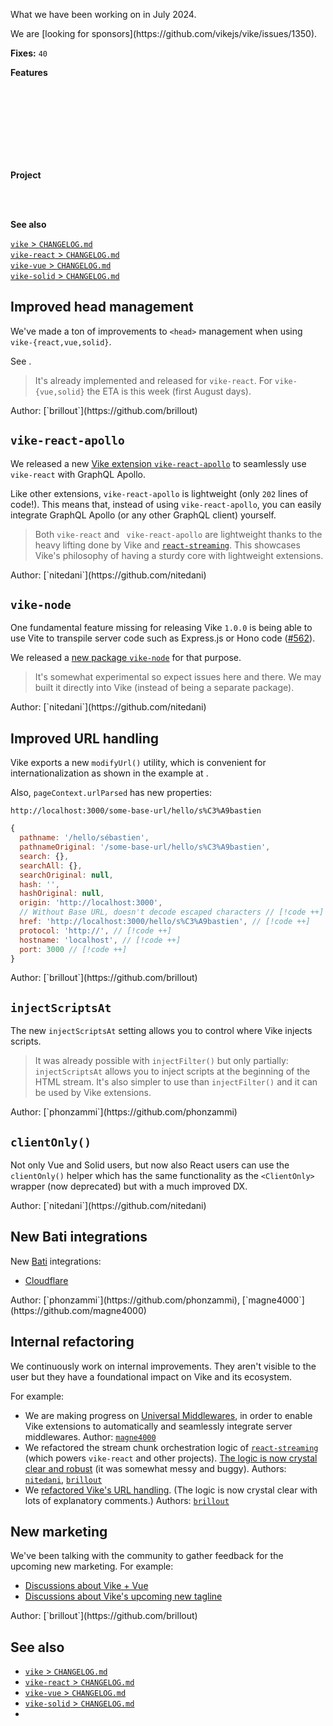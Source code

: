 
What we have been working on in July 2024.

<Contribution>
  We are [looking for sponsors](https://github.com/vikejs/vike/issues/1350).
</Contribution>

**Fixes:** `40`

**Features**

<Link href="#improved-head-management" /><br/>
<Link href="#vike-react-apollo" /><br/>
<Link href="#vike-node" /><br/>
<Link href="#improved-url-handling" /><br/>
<Link href="#injectscriptsat" /><br/>
<Link href="#clientonly" /><br/>
<Link href="#new-bati-integrations" /><br/>

**Project**

<Link href="#internal-refactoring" /><br/>
<Link href="#new-marketing" /><br/>

**See also**

[`vike` > `CHANGELOG.md`](https://github.com/vikejs/vike/blob/main/CHANGELOG.md)  
[`vike-react` > `CHANGELOG.md`](https://github.com/vikejs/vike-react/blob/main/packages/vike-react/CHANGELOG.md)  
[`vike-vue` > `CHANGELOG.md`](https://github.com/vikejs/vike-vue/blob/main/packages/vike-vue/CHANGELOG.md)  
[`vike-solid` > `CHANGELOG.md`](https://github.com/vikejs/vike-solid/blob/main/CHANGELOG.md)  


## Improved head management

We've made a ton of improvements to `<head>` management when using `vike-{react,vue,solid}`.

See <Link href="/head-tags" />.

> It's already implemented and released for `vike-react`. For `vike-{vue,solid}` the ETA is this week (first August days).

<Contribution>
  Author: [`brillout`](https://github.com/brillout)
</Contribution>



## `vike-react-apollo`

We released a new
[Vike extension `vike-react-apollo`](https://github.com/vikejs/vike-react/tree/main/packages/vike-react-apollo#readme)
to seamlessly use <Link href="/vike-react">`vike-react`</Link> with GraphQL Apollo.

Like other extensions, `vike-react-apollo` is lightweight (only `202` lines of code!). This means that, instead of using `vike-react-apollo`, you can easily integrate GraphQL Apollo (or any other GraphQL client) yourself.

> Both `vike-react` and ` vike-react-apollo` are lightweight thanks to the heavy lifting done by Vike and [`react-streaming`](https://github.com/brillout/react-streaming). This showcases <Link href="/why">Vike's philosophy of having a sturdy core with lightweight extensions</Link>.

<Contribution>
  Author: [`nitedani`](https://github.com/nitedani)
</Contribution>


## `vike-node`

One fundamental feature missing for releasing Vike `1.0.0` is being able to use Vite to transpile server code such as Express.js or Hono code ([#562](https://github.com/vikejs/vike/issues/562)).

We released a [new package `vike-node`](https://github.com/vikejs/vike-node) for that purpose.

> It's somewhat experimental so expect issues here and there. We may built it directly into Vike (instead of being a separate package).

<Contribution>
  Author: [`nitedani`](https://github.com/nitedani)
</Contribution>


## Improved URL handling

Vike exports a new <Link href="/modifyUrl">`modifyUrl()` utility</Link>, which is convenient for internationalization as shown in the example at <Link href="/i18n" />.

Also, `pageContext.urlParsed` has new properties:

```
http://localhost:3000/some-base-url/hello/s%C3%A9bastien
```
```js
{
  pathname: '/hello/sébastien',
  pathnameOriginal: '/some-base-url/hello/s%C3%A9bastien',
  search: {},
  searchAll: {},
  searchOriginal: null,
  hash: '',
  hashOriginal: null,
  origin: 'http://localhost:3000',
  // Without Base URL, doesn't decode escaped characters // [!code ++]
  href: 'http://localhost:3000/hello/s%C3%A9bastien', // [!code ++]
  protocol: 'http://', // [!code ++]
  hostname: 'localhost', // [!code ++]
  port: 3000 // [!code ++]
}
```

<Contribution>
  Author: [`brillout`](https://github.com/brillout)
</Contribution>


## `injectScriptsAt`

The <Link href="/injectScriptsAt">new `injectScriptsAt` setting</Link> allows you to control where Vike injects scripts.

> It was already possible with <Link href="/injectFilter">`injectFilter()`</Link> but only partially: `injectScriptsAt` allows you to inject scripts at the beginning of the <Link href="/streaming">HTML stream</Link>. It's also simpler to use than `injectFilter()` and it can be used by Vike extensions.

<Contribution>
  Author: [`phonzammi`](https://github.com/phonzammi)
</Contribution>


## `clientOnly()`

Not only Vue and Solid users, but now also React users can use the <Link href="/clientOnly">`clientOnly()` helper</Link> which has the same functionality as the `<ClientOnly>` wrapper (now deprecated) but with a much improved DX.

<Contribution>
  Author: [`nitedani`](https://github.com/nitedani)
</Contribution>


## New Bati integrations

New [Bati](https://batijs.dev) integrations:
 - [Cloudflare](https://pages.cloudflare.com)

<Contribution>
  Author: [`phonzammi`](https://github.com/phonzammi), [`magne4000`](https://github.com/magne4000)
</Contribution>


## Internal refactoring

We continuously work on internal improvements. They aren't visible to the user but they have a foundational impact on Vike and its ecosystem.

For example:
 - We are making progress on [Universal Middlewares](https://github.com/magne4000/universal-middleware), in order to enable Vike extensions to automatically and seamlessly integrate server middlewares.
   <Contribution>
     Author: [`magne4000`](https://github.com/magne4000)
   </Contribution>
 - We refactored the stream chunk orchestration logic of [`react-streaming`](https://github.com/brillout/react-streaming) (which powers `vike-react` and other projects). [The logic is now crystal clear and robust](https://github.com/brillout/react-streaming/commit/c052e72f33254fd6deb474cd784fa4cee07b6e92#diff-52301d8ceb8d9165f156883711407609a842701365fc32f512083f81c7c02dc4) (it was somewhat messy and buggy).
   <Contribution>
     Authors: [`nitedani`](https://github.com/nitedani), [`brillout`](https://github.com/brillout)
   </Contribution>
 - We [refactored Vike's URL handling](https://github.com/vikejs/vike/compare/63b1f5caf36ea125d7ecf5271f10d0d9065ac916..09420db329dbaaa9dfe6b900964ff158f8a6f1b3~). (The logic is now crystal clear with lots of explanatory comments.)
   <Contribution>
     Authors: [`brillout`](https://github.com/brillout)
   </Contribution>


## New marketing

We've been talking with the community to gather feedback for the upcoming new marketing. For example:
 - [Discussions about Vike + Vue](https://www.reddit.com/r/vuejs/comments/1dsucor/vike_june_releases/)
 - [Discussions about Vike's upcoming new tagline](https://x.com/brillout/status/1815350370740105507)

<Contribution>
  Author: [`brillout`](https://github.com/brillout)
</Contribution>


## See also

- [`vike` > `CHANGELOG.md`](https://github.com/vikejs/vike/blob/main/CHANGELOG.md)
- [`vike-react` > `CHANGELOG.md`](https://github.com/vikejs/vike-react/blob/main/packages/vike-react/CHANGELOG.md)
- [`vike-vue` > `CHANGELOG.md`](https://github.com/vikejs/vike-vue/blob/main/packages/vike-vue/CHANGELOG.md)
- [`vike-solid` > `CHANGELOG.md`](https://github.com/vikejs/vike-solid/blob/main/CHANGELOG.md)
- <Link href="/releases" />
